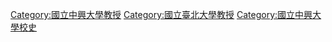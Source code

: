 [[Category:國立中興大學教授|Category:國立中興大學教授]]
[[Category:國立臺北大學教授|Category:國立臺北大學教授]]
[[Category:國立中興大學校史|Category:國立中興大學校史]]